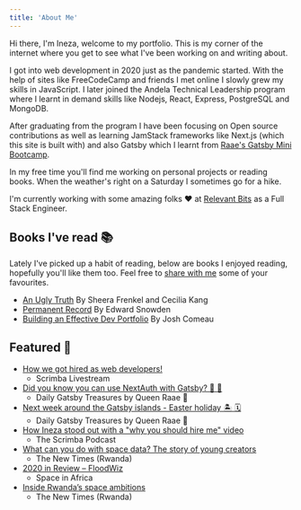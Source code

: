 ```yaml
---
title: 'About Me'
---
```


Hi there, I'm Ineza, welcome to my portfolio. This is my corner of
the internet where you get to see what I've been working on and
writing about.

I got into web development in 2020 just as the pandemic started.
With the help of sites like FreeCodeCamp and friends I met online
I slowly grew my skills in JavaScript. I later joined the Andela Technical
Leadership program where I learnt in demand skills like Nodejs, React, Express,
PostgreSQL and MongoDB.

After graduating from the program I have been focusing on Open source contributions
as well as learning JamStack frameworks like Next.js (which this site is built with) and also
Gatsby which I learnt from [Raae's Gatsby Mini Bootcamp](https://queen.raae.codes/).

In my free time you'll find me working on personal projects or reading books.
When the weather's right on a Saturday I sometimes go for a hike.

I'm currently working with some amazing folks ❤️ at [Relevant Bits](https://relevantbits.com/)
as a Full Stack Engineer.

## Books I've read 📚

Lately I've picked up a habit of reading, below are books I enjoyed reading, hopefully
you'll like them too. Feel free to [share with me](https://twitter.com/inezabonte) some of your favourites.

- [An Ugly Truth](https://www.harpercollins.com/pages/anuglytruth) By Sheera Frenkel and Cecilia Kang
- [Permanent Record](https://www.amazon.com/Permanent-Record-Edward-Snowden/dp/1250237238) By Edward Snowden
- [Building an Effective Dev Portfolio](https://www.joshwcomeau.com/effective-portfolio/) By Josh Comeau

## Featured 📰

- [How we got hired as web developers!](https://www.youtube.com/watch?v=W_HLGoRDAN4)
  - Scrimba Livestream
- [Did you know you can use NextAuth with Gatsby? 🔐 👤](https://queen.raae.codes/emails/2022-09-09-nextauth/)
  - Daily Gatsby Treasures by Queen Raae 👑
- [Next week around the Gatsby islands - Easter holiday 🏝 🗓](https://queen.raae.codes/emails/2022-04-08-easter/)
  - Daily Gatsby Treasures by Queen Raae 👑
- [How Ineza stood out with a "why you should hire me" video](https://scrimba.com/podcast/how-ineza-stood-out-with-a-why-you-should-hire-me-video/)
  - The Scrimba Podcast
- [What can you do with space data? The story of young creators](https://www.newtimes.co.rw/news/what-can-you-do-space-data-story-young-creators)
  - The New Times (Rwanda)
- [2020 in Review – FloodWiz](https://africanews.space/2020-in-review-floodwiz/)
  - Space in Africa
- [Inside Rwanda’s space ambitions](https://www.newtimes.co.rw/news/inside-rwandas-space-ambitions)
  - The New Times (Rwanda)

